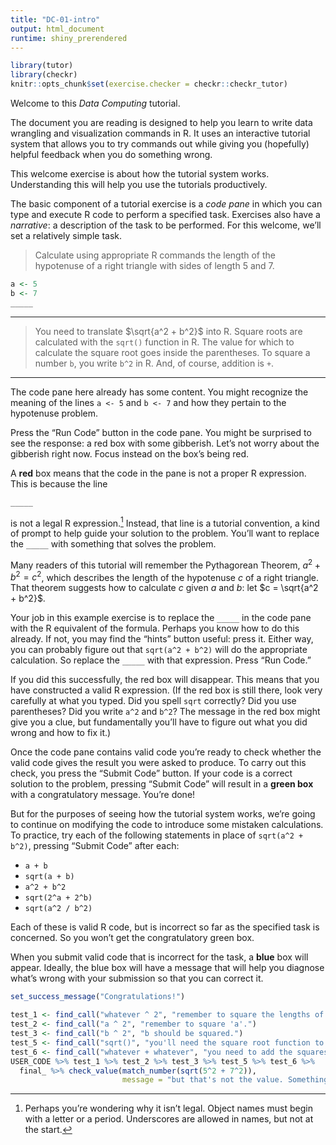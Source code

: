 ```yaml
---
title: "DC-01-intro"
output: html_document
runtime: shiny_prerendered
---
```


```r
library(tutor)
library(checkr)
knitr::opts_chunk$set(exercise.checker = checkr::checkr_tutor)
```

Welcome to this *Data Computing* tutorial.

The document you are reading is designed to help you learn to write data wrangling and visualization commands in R. It uses an interactive tutorial system that allows you to try commands out while giving you (hopefully) helpful feedback when you do something wrong.

This welcome exercise is about how the tutorial system works. Understanding this will help you use the tutorials productively.

The basic component of a tutorial exercise is a *code pane* in which you can type and execute R code to perform a specified task.  Exercises also have a *narrative*: a description of the task to be performed.  For this welcome, we'll set a relatively simple task.

> Calculate using appropriate R commands the length of the hypotenuse of a right triangle with sides of length 5 and 7.

```r
a <- 5
b <- 7
_____
```

<div id="DC-01-intro-hint">
---------

> You need to translate $\sqrt{a^2 + b^2}$ into R. Square roots are calculated with the `sqrt()` function in R. The value for which to calculate the square root goes inside the parentheses. To square a number `b`, you write `b^2` in R. And, of course, addition is `+`.

---------
</div>


The code pane here already has some content. You might recognize the meaning of the lines `a <- 5` and `b <- 7` and how they pertain to the hypotenuse problem. 

Press the "Run Code" button in the code pane. You might be surprised to see the response: a red box with some gibberish. Let's not worry about the gibberish right now. Focus instead on the box's being red.

A **red** box means that the code in the pane is not a proper R expression. This is because the line
```r
_____
```
is not a legal R expression.^[Perhaps you're wondering why it isn't legal. Object names must begin with a letter or a period. Underscores are allowed in names, but not at the start.] Instead, that line is a tutorial convention, a kind of prompt to help guide your solution to the problem. You'll want to replace the `_____` with something that solves the problem.

Many readers of this tutorial will remember the Pythagorean Theorem, $a^2 + b^2 = c^2$, which describes the length of the hypotenuse $c$ of a right triangle. That theorem suggests how to calculate $c$ given $a$ and $b$: let $c = \sqrt{a^2 + b^2}$. 

Your job in this example exercise is to replace the `_____` in the code pane with the R equivalent of the formula. Perhaps you know how to do this already. If not, you may find the "hints" button useful: press it. Either way, you can probably figure out that `sqrt(a^2 + b^2)` will do the appropriate calculation. So replace the `_____` with that expression. Press "Run Code."

If you did this successfully, the red box will disappear. This means that you have constructed a valid R expression. (If the red box is still there, look very carefully at what you typed. Did you spell `sqrt` correctly? Did you use parentheses? Did you write `a^2` and `b^2`? The message in the red box might give you a clue, but fundamentally you'll have to figure out what you did wrong and how to fix it.)

Once the code pane contains valid code you're ready to check whether the valid code gives the result you were asked to produce. To carry out this check, you press the "Submit Code" button. If your code is a correct solution to the problem, pressing "Submit Code" will result in a **green box** with a congratulatory message. You're done!

But for the purposes of seeing how the tutorial system works, we're going to continue on modifying the code to introduce some mistaken calculations. To practice, try each of the following statements in place of `sqrt(a^2 + b^2)`, pressing "Submit Code" after each:

* `a + b`
* `sqrt(a + b)`
*  `a^2 + b^2`
* `sqrt(2^a + 2^b)`
* `sqrt(a^2 / b^2)`

Each of these is valid R code, but is incorrect so far as the specified task is concerned. So you won't get the congratulatory green box. 

When you submit valid code that is incorrect for the task, a **blue** box will appear. Ideally, the blue box will have a message that will help you diagnose what's wrong with your submission so that you can correct it. 


```r
set_success_message("Congratulations!") 

test_1 <- find_call("whatever ^ 2", "remember to square the lengths of 'a' and 'b'.")
test_2 <- find_call("a ^ 2", "remember to square 'a'.")
test_3 <- find_call("b ^ 2", "b should be squared.")
test_5 <- find_call("sqrt()", "you'll need the square root function to calculate length.")
test_6 <- find_call("whatever + whatever", "you need to add the squares of the side lengths.")
USER_CODE %>% test_1 %>% test_2 %>% test_3 %>% test_5 %>% test_6 %>% 
  final_ %>% check_value(match_number(sqrt(5^2 + 7^2)),
                         message = "but that's not the value. Something's wrong with the calculation.")()
```


